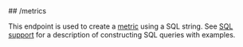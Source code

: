 
<MethodPill method="post" />
## /metrics

This endpoint is used to create a [metric](../guides/concepts##metric) using a SQL string.
See [SQL support](../guides/extensibility/advanced-metrics#sql-support)
for a description of constructing SQL queries with examples.
